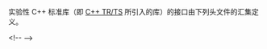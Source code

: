 {{title|实验性 C++ 标准库头文件}}
{{cpp/header/experimental/navbar}}

实验性 C++ 标准库（即 [[cpp/experimental|C++ TR/TS]] 所引入的库）的接口由下列头文件的汇集定义。

{{dsc begin}}
{{dsc h1|执行 {{stddoc|P2300}}}}
{{dsc|{{ttb|{{header|experimental/execution}}}} {{small|(P2300)}}|[[cpp/experimental/execution|在通用执行资源上进行异步执行]]}}

{{dsc h1|文件系统 TS}}
{{dsc|{{ttb|{{header|experimental/filesystem}}}} {{mark since fs ts}}|[[cpp/experimental/fs |文件系统库]] }}

{{dsc h1|并行 TS}}
{{dsc|{{ttb|{{header|experimental/algorithm}}}} {{mark since parallelism ts}}|[[cpp/experimental/parallelism#既存算法的并行化版本|非数值并行算法]] }}
{{dsc|{{ttb|{{header|experimental/execution_policy}}}} {{mark since parallelism ts}}|[[cpp/experimental/parallelism#执行策略|执行策略]] }}
{{dsc|{{ttb|{{header|experimental/exception_list}}}} {{mark since parallelism ts}}|[[cpp/experimental/parallelism#异常列表|并行异常]] }}
{{dsc|{{ttb|{{header|experimental/numeric}}}} {{mark since parallelism ts}}|[[cpp/experimental/parallelism#既存算法的并行化版本|数值并行算法]] }}

{{dsc h1|库基础 TS v1}}
{{dsc|{{ttb|{{header|experimental/algorithm}}}} {{mark since libfund ts}}| {{ltt|cpp/experimental/sample}} 与 {{ltt|cpp/experimental/search}} }}
{{dsc|{{ttb|{{header|experimental/any}}}} {{mark since libfund ts}}| {{ltt|cpp/experimental/any}} }}
{{dsc|{{ttb|{{header|experimental/chrono}}}} {{mark since libfund ts}}|[[cpp/experimental/type_trait_variable_templates |类型特征的变量模板]] }}
{{dsc|{{ttb|{{header|experimental/deque}}}} {{mark since libfund ts}}|[[cpp/experimental/lib_extensions/pmr_container |使用多态分配器的容器的便利别名]] }}
{{dsc|{{ttb|{{header|experimental/forward_list}}}} {{mark since libfund ts}}|[[cpp/experimental/lib_extensions/pmr_container |使用多态分配器的容器的便利别名]] }}
{{dsc|{{ttb|{{header|experimental/future}}}} {{mark since libfund ts}}|使用多态分配器的 {{ltt|cpp/experimental/lib_extensions/promise}} 与 {{ltt|cpp/experimental/lib_extensions/packaged_task}} }}
{{dsc|{{ttb|{{header|experimental/list}}}} {{mark since libfund ts}}|[[cpp/experimental/lib_extensions/pmr_container |使用多态分配器的容器的便利别名]] }}
{{dsc|{{ttb|{{header|experimental/functional}}}} {{mark since libfund ts}}|[[cpp/experimental/lib_extensions#采样和搜索算法|搜索器]]与使用多态分配器的 {{ltt|cpp/experimental/function}} }}
{{dsc|{{ttb|{{header|experimental/map}}}} {{mark since libfund ts}}|[[cpp/experimental/lib_extensions/pmr_container |使用多态分配器的容器的便利别名]] }}
{{dsc|{{ttb|{{header|experimental/memory}}}} {{mark since libfund ts}}|带数组支持的 {{ltt|cpp/experimental/shared_ptr}} 与 {{ltt|cpp/experimental/weak_ptr}} }}
{{dsc|{{ttb|{{header|experimental/memory_resource}}}} {{mark since libfund ts}}|[[cpp/experimental/lib_extensions |多态分配器与内存资源]] }}
{{dsc|{{ttb|{{header|experimental/optional}}}} {{mark since libfund ts}}|{{ltt|cpp/experimental/optional}} }}
{{dsc|{{ttb|{{header|experimental/ratio}}}} {{mark since libfund ts}}|[[cpp/experimental/type_trait_variable_templates |类型特征的变量模板]] }}
{{dsc|{{ttb|{{header|experimental/regex}}}} {{mark since libfund ts}}|[[cpp/experimental/lib_extensions/pmr_container |使用多态分配器的容器的便利别名]] }}
{{dsc|{{ttb|{{header|experimental/set}}}} {{mark since libfund ts}}|[[cpp/experimental/lib_extensions/pmr_container |使用多态分配器的容器的便利别名]] }}
{{dsc|{{ttb|{{header|experimental/string}}}} {{mark since libfund ts}}|[[cpp/experimental/lib_extensions/pmr_container |使用多态分配器的容器的便利别名]] }}
{{dsc|{{ttb|{{header|experimental/string_view}}}} {{mark since libfund ts}}|{{ltt|cpp/experimental/basic_string_view}} }}
{{dsc|{{ttb|{{header|experimental/system_error}}}} {{mark since libfund ts}}|[[cpp/experimental/type_trait_variable_templates |类型特征的变量模板]] }}
{{dsc|{{ttb|{{header|experimental/tuple}}}} {{mark since libfund ts}}|[[cpp/experimental/type_trait_variable_templates |类型特征的变量模板]]与 {{ltt|cpp/experimental/apply}} }}
{{dsc|{{ttb|{{header|experimental/type_traits}}}} {{mark since libfund ts}}|[[cpp/experimental/type_trait_variable_templates |类型特征的变量模板]]与 {{ltt|cpp/experimental/invocation_type}} }}
{{dsc|{{ttb|{{header|experimental/unordered_map}}}} {{mark since libfund ts}}|[[cpp/experimental/lib_extensions/pmr_container |使用多态分配器的容器的便利别名]] }}
{{dsc|{{ttb|{{header|experimental/unordered_set}}}} {{mark since libfund ts}}|[[cpp/experimental/lib_extensions/pmr_container |使用多态分配器的容器的便利别名]] }}
{{dsc|{{ttb|{{header|experimental/utility}}}} {{mark since libfund ts}}| {{ltt|cpp/experimental/erased_type}} }}
{{dsc|{{ttb|{{header|experimental/vector}}}} {{mark since libfund ts}}|[[cpp/experimental/lib_extensions/pmr_container |使用多态分配器的容器的便利别名]] }}

{{dsc h1|并发扩展}}
{{dsc|{{ttb|{{header|experimental/atomic}}}} {{mark since concurrency ts}}|{{ltt|cpp/experimental/atomic_shared_ptr}} 与 {{ltt|cpp/experimental/atomic_weak_ptr}} }}
{{dsc|{{ttb|{{header|experimental/barrier}}}} {{mark since concurrency ts}}|{{ltt|cpp/experimental/barrier}} 与 {{ltt|cpp/experimental/flex_barrier}} }}
{{dsc|{{ttb|{{header|experimental/future}}}} {{mark since concurrency ts}}|[[cpp/experimental/concurrency#std::future 的持续及其他扩展|{{tt|std::future}} 的扩展]] }}
{{dsc|{{ttb|{{header|experimental/latch}}}} {{mark since concurrency ts}}|{{ltt|cpp/experimental/latch}} }}

{{dsc h1|库基础 TS v2}}
{{dsc|{{ttb|{{header|experimental/algorithm}}}} {{mark since libfund ts 2}}| {{ltt|cpp/experimental/sample}} 与 {{ltt|cpp/experimental/shuffle}} }}
{{dsc|{{ttb|{{header|experimental/array}}}} {{mark since libfund ts 2}}| {{ltt|cpp/experimental/make_array}} 与 {{ltt|cpp/experimental/to_array}} }}
{{dsc|{{ttb|{{header|experimental/deque}}}} {{mark since libfund ts 2}}| {{ltt|cpp/experimental/deque/erase}} 与 {{ltt|cpp/experimental/deque/erase_if}} }}
{{dsc|{{ttb|{{header|experimental/forward_list}}}} {{mark since libfund ts 2}}| {{ltt|cpp/experimental/forward_list/erase}} 与 {{ltt|cpp/experimental/forward_list/erase_if}} }}
{{dsc|{{ttb|{{header|experimental/functional}}}} {{mark since libfund ts 2}}| {{ltt|cpp/experimental/not_fn}} }}
{{dsc|{{ttb|{{header|experimental/iterator}}}} {{mark since libfund ts 2}} | {{ltt|cpp/experimental/ostream_joiner}} }}
{{dsc|{{ttb|{{header|experimental/list}}}} {{mark since libfund ts 2}}| {{ltt|cpp/experimental/list/erase}} 与 {{ltt|cpp/experimental/list/erase_if}} }}
{{dsc|{{ttb|{{header|experimental/map}}}} {{mark since libfund ts 2}}| {{ltt|cpp/experimental/map/erase_if}} 与 {{ltt|cpp/experimental/multimap/erase_if}} }}
{{dsc|{{ttb|{{header|experimental/memory}}}} {{mark since libfund ts 2}} | {{ltt|cpp/experimental/observer_ptr}} }}
{{dsc|{{ttb|{{header|experimental/numeric}}}} {{mark since libfund ts 2}} | {{ltt|cpp/experimental/gcd}} 与 {{ltt|cpp/experimental/lcm}} }}
{{dsc|{{ttb|{{header|experimental/propagate_const}}}} {{mark since libfund ts 2}} | {{ltt|cpp/experimental/propagate_const}} }}
{{dsc|{{ttb|{{header|experimental/random}}}} {{mark since libfund ts 2}} | {{ltt|cpp/experimental/randint}} 与 {{ltt|cpp/experimental/reseed}} }}
{{dsc|{{ttb|{{header|experimental/set}}}} {{mark since libfund ts 2}} | {{ltt|cpp/experimental/set/erase_if}} 与 {{ltt|cpp/experimental/multiset/erase_if}} }}
{{dsc|{{ttb|{{header|experimental/source_location}}}} {{mark since libfund ts 2}} | {{ltt|cpp/experimental/source_location}} }}
{{dsc|{{ttb|{{header|experimental/string}}}} {{mark since libfund ts 2}}| {{ltt|cpp/experimental/basic_string/erase}} 与 {{ltt|cpp/experimental/basic_string/erase_if}} }}
{{dsc|{{ttb|{{header|experimental/type_traits}}}} {{mark since libfund ts 2}} | [[cpp/experimental/lib_extensions_2|元函数与检测手法]] }}
{{dsc|{{ttb|{{header|experimental/unordered_map}}}} {{mark since libfund ts 2}}| {{ltt|cpp/experimental/unordered_map/erase_if}} 与 {{ltt|cpp/experimental/unordered_multimap/erase_if}} }}
{{dsc|{{ttb|{{header|experimental/unordered_set}}}} {{mark since libfund ts 2}}| {{ltt|cpp/experimental/unordered_set/erase_if}} 与 {{ltt|cpp/experimental/unordered_multiset/erase_if}} }}
{{dsc|{{ttb|{{header|experimental/vector}}}} {{mark since libfund ts 2}}| {{ltt|cpp/experimental/vector/erase}} 与 {{ltt|cpp/experimental/vector/erase_if}} }}

{{dsc h1|范围 TS}}
{{dsc|{{ttb|{{header|experimental/ranges/algorithm}}}} {{mark since ranges ts}}|[[cpp/experimental/ranges#算法|算法库]] }}
{{dsc|{{ttb|{{header|experimental/ranges/concepts}}}} {{mark since ranges ts}}|[[cpp/experimental/ranges#概念|概念库]] }}
{{dsc|{{ttb|{{header|experimental/ranges/functional}}}} {{mark since ranges ts}}|[[cpp/experimental/ranges#函数对象|函数对象]] }}
{{dsc|{{ttb|{{header|experimental/ranges/iterator}}}} {{mark since ranges ts}}|[[cpp/experimental/ranges#迭代器|迭代器库]] }}
{{dsc|{{ttb|{{header|experimental/ranges/random}}}} {{mark since ranges ts}} | {{rconcept|UniformRandomNumberGenerator}} 概念}}
{{dsc|{{ttb|{{header|experimental/ranges/range}}}} {{mark since ranges ts}}|[[cpp/experimental/ranges#范围|范围库]] }}
{{dsc|{{ttb|{{header|experimental/ranges/tuple}}}} {{mark since ranges ts}}|[[cpp/experimental/ranges#有标签的 pair 与 tuple|有标签元组]] }}
{{dsc|{{ttb|{{header|experimental/ranges/type_traits}}}} {{mark since ranges ts}}|[[cpp/experimental/ranges#元编程与类型特性|元编程与类型特征]] }}
{{dsc|{{ttb|{{header|experimental/ranges/utility}}}} {{mark since ranges ts}}|[[cpp/experimental/ranges#工具组件|工具组件]] }}
&lt;!--
{{dsc h1|协程 TS}}
{{dsc|{{ttb|{{header|experimental/coroutine}}}} {{mark since coro ts}}| [[cpp/experimental/coroutine | Coroutines support library]] }}
--&gt;
{{dsc h1|网络 TS}}
{{dsc|{{ttb|{{header|experimental/buffer}}}} {{mark since networking ts}}| [[cpp/experimental/networking#缓冲区与基于缓冲区的流 | 缓冲区]] }}
{{dsc|{{ttb|{{header|experimental/executor}}}} {{mark since networking ts}}| [[cpp/experimental/networking#异步模型 | 异步模型]] }}
{{dsc|{{ttb|{{header|experimental/internet}}}} {{mark since networking ts}}| [[cpp/experimental/networking#互联网协议 | 互联网协议]]}}
{{dsc|{{ttb|{{header|experimental/io_context}}}} {{mark since networking ts}}| [[cpp/experimental/networking#基本 I/O 服务 | 基本 I/O 服务]] }}
{{dsc|{{ttb|{{header|experimental/net}}}} {{mark since networking ts}}| 包含每个其他网络 TS 头文件的便利头文件 }}
{{dsc|{{ttb|{{header|experimental/netfwd}}}} {{mark since networking ts}}| 含有主要网络 TS 组件的向前声明 }}
{{dsc|{{ttb|{{header|experimental/socket}}}} {{mark since networking ts}}| [[cpp/experimental/networking#套接字与套接字流 | 套接]]}}
{{dsc|{{ttb|{{header|experimental/timer}}}} {{mark since networking ts}}| 定时器 }}

{{dsc h1|并行 TS v2}}
{{dsc|{{ttb|{{header|experimental/algorithm}}}} {{mark since parallelism ts 2}}|[[cpp/experimental/parallelism 2#并行算法 | 非数值并行算法]] }}
{{dsc|{{ttb|{{header|experimental/execution_policy}}}} {{mark since parallelism ts 2}}|[[cpp/experimental/parallelism 2#执行策略 | {{tt|unseq}} 与 {{tt|vec}} 策略]] }}
{{dsc|{{ttb|{{header|experimental/simd}}}} {{mark since parallelism ts 2}}|[[cpp/experimental/simd | 数据并行类型]] }}
{{dsc|{{ttb|{{header|experimental/task_block}}}} {{mark since parallelism ts 2}}|[[cpp/experimental/parallelism 2#任务块 | 任务块]] }}

{{dsc h1|反射 TS}}
{{dsc|{{ttb|{{header|experimental/reflect}}}} {{mark since reflection ts}}| [[cpp/experimental/reflect#库支持 | 静态反射支持库]] }}

{{dsc h1|库基础 TS v3}}
{{dsc|{{ttb|{{header|experimental/scope}}}} {{mark since libfund ts 3}}| {{ltt|cpp/experimental/scope_exit}}、{{ltt|cpp/experimental/scope_fail}}、{{ltt|cpp/experimental/scope_success}} 及 {{ltt|cpp/experimental/unique_resource}} }}
{{dsc end}}

{{langlinks|ar|de|en|es|fr|it|ja|pt|ru}}
